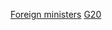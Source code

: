 <noinclude>{{noteTA 
|G1 = US_Senators
|G2 = USState
|G3 = Places
|G4 = PoliticiansUK
|1=zh-tw:伊莉莎白·特拉斯;zh-hk:卓慧思
}}</noinclude><!-- If you add people to this box, please be sure to also add this box to their article! -->
{{Navbox
|name = 二十國集團外交部長
|title = [[二十國集團]]成员現任[[外交部长|外交首长]]
|state = collapsed
|bodyclass = hlist

|list1 = 
* {{flagicon|Argentina}}&nbsp;[[费利佩·索拉|索拉]]
* {{flagicon|Australia}}&nbsp;[[马里斯·佩恩|佩恩]]
* {{flagicon|Brazil}}&nbsp;[[埃内斯托·阿勞霍|阿勞霍]]
* {{flagicon|Canada}}&nbsp;[[趙美蘭]]
* {{flagicon|PRC}}&nbsp;[[王毅]]
* {{flagicon|European Union}}&nbsp;[[何塞·博雷利·丰特列斯|博雷利]]
* {{flagicon|France}}&nbsp;[[让-伊夫·勒德里昂|勒德里昂]]
* {{flagicon|Germany}}&nbsp;[[安娜琳娜·貝伯克|貝伯克]]
* {{flagicon|India}}&nbsp;[[苏杰生]]
* {{flagicon|Indonesia}}&nbsp;[[蕾特诺·马尔苏迪|马尔苏迪]]
* {{flagicon|Italy}}&nbsp;[[路易吉·迪马约|迪马约]]
* {{flagicon|Japan}}&nbsp;[[林芳正]]
* {{flagicon|Mexico}}&nbsp;[[馬塞洛·埃夫拉德|埃夫拉德]]
* {{flagicon|Russia}}&nbsp;[[谢尔盖·维克托罗维奇·拉夫罗夫|拉夫罗夫]]
* {{flagicon|Saudi Arabia}}&nbsp;[[阿德尔·朱拜尔|朱拜尔]]
* {{flagicon|South Africa}}&nbsp;[[林迪威·西蘇魯|西蘇魯]]
* {{flagicon|South Korea}}&nbsp;[[朴振]]
* {{flagicon|Turkey}}&nbsp;[[梅夫吕特·恰武什奥卢|恰武什奥卢]]
* {{flagicon|UK}}&nbsp;[[伊莉莎白·特拉斯|-{zh-hans:特拉斯;zh-tw:特拉斯;zh-hk:卓慧思}-]]
* {{flagicon|US}}&nbsp;[[安東尼·布林肯|布林肯]]
}}<noinclude>

[[Category:二十国集团模板|Foreign ministers]]
[[Category:外交首长导航模板|G20]]
</noinclude>